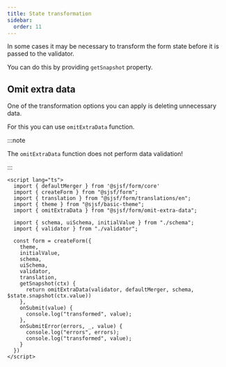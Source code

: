 ```yaml
---
title: State transformation
sidebar:
  order: 11
---
```


In some cases it may be necessary to transform the form state before it is passed to the validator.

You can do this by providing `getSnapshot` property.

## Omit extra data

One of the transformation options you can apply is deleting unnecessary data.

For this you can use `omitExtraData` function.

:::note

The `omitExtraData` function does not perform data validation!

:::

```svelte
<script lang="ts">
  import { defaultMerger } from '@sjsf/form/core'
  import { createForm } from "@sjsf/form";
  import { translation } from "@sjsf/form/translations/en";
  import { theme } from "@sjsf/basic-theme";
  import { omitExtraData } from "@sjsf/form/omit-extra-data";

  import { schema, uiSchema, initialValue } from "./schema";
  import { validator } from "./validator";
  
  const form = createForm({
    theme,
    initialValue,
    schema,
    uiSchema,
    validator,
    translation,
    getSnapshot(ctx) {
      return omitExtraData(validator, defaultMerger, schema, $state.snapshot(ctx.value))
    },
    onSubmit(value) {
      console.log("transformed", value);
    },
    onSubmitError(errors, _, value) {
      console.log("errors", errors);
      console.log("transformed", value);
    }
  })
</script>
```
